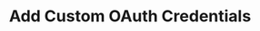 ---
title: "Add Custom OAuth Credentials"
description: "Use Magic Links to invite your users to grant you access to their data without a dedicated website. Create a full connection flow in just a few clicks. **No code required.**"
icon: "gear-code"
---
